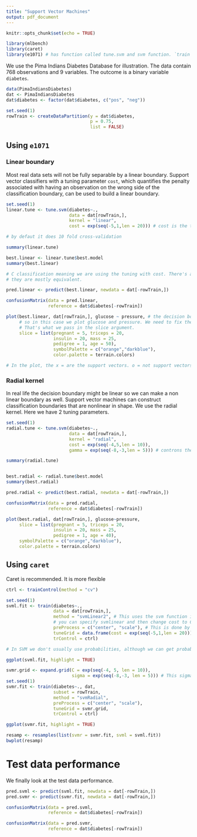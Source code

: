 ```yaml
---
title: "Support Vector Machines"
output: pdf_document
---
```


```r
knitr::opts_chunk$set(echo = TRUE)
```

```r
library(mlbench)
library(caret)
library(e1071) # has function called tune.svm and svm function. `train` function in caret is more flexible
```

We use the Pima Indians Diabetes Database for illustration. The data contain 768 observations and 9 variables. The outcome is a binary variable `diabetes`. 

```r
data(PimaIndiansDiabetes)
dat <- PimaIndiansDiabetes
dat$diabetes <- factor(dat$diabetes, c("pos", "neg"))

set.seed(1)
rowTrain <- createDataPartition(y = dat$diabetes,
                                p = 0.75,
                                list = FALSE)
```



## Using `e1071`

### Linear boundary
Most real data sets will not be fully separable by a linear boundary. Support vector classifiers with a tuning parameter `cost`, which quantifies the penalty associated with having an observation on the wrong side of the classification boundary, can be used to build a linear boundary.
```r
set.seed(1)
linear.tune <- tune.svm(diabetes~., 
                        data = dat[rowTrain,], 
                        kernel = "linear",
                        cost = exp(seq(-5,1,len = 20))) # cost is the tuning parameter. Has to be non-negative

# by defaut it does 10 fold cross-validation

summary(linear.tune)

best.linear <- linear.tune$best.model
summary(best.linear)

# C classification meaning we are using the tuning with cost. There's anohter called Nu classification. 
# they are mostly equivalent.

pred.linear <- predict(best.linear, newdata = dat[-rowTrain,])

confusionMatrix(data = pred.linear, 
                reference = dat$diabetes[-rowTrain])

plot(best.linear, dat[rowTrain,], glucose ~ pressure, # the decision boundary. which two variables we are plotting. 
     # so in this case we plot glucose and pressure. We need to fix the other six predictors at a constant value. 
     # That's what we pass in the slice argument.
     slice = list(pregnant = 5, triceps = 20,
                  insulin = 20, mass = 25,
                  pedigree = 1, age = 50),
                  symbolPalette = c("orange","darkblue"),
                  color.palette = terrain.colors)

# In the plot, the x = are the support vectors. o = not support vectors. The background shows the decision boundary. 
```

### Radial kernel

In real life the decision boundary might be linear so we can make a non linear boundary as well. 
Support vector machines can construct classification boundaries that are nonlinear in shape. We use the radial kernel. Here we have 2 tuning parameters. 

```r
set.seed(1)
radial.tune <- tune.svm(diabetes~., 
                        data = dat[rowTrain,], 
                        kernel = "radial", 
                        cost = exp(seq(-4,5,len = 10)),
                        gamma = exp(seq(-8,-3,len = 5))) # controns the bandwith of the kernel function 

summary(radial.tune)


best.radial <- radial.tune$best.model
summary(best.radial)

pred.radial <- predict(best.radial, newdata = dat[-rowTrain,])

confusionMatrix(data = pred.radial, 
                reference = dat$diabetes[-rowTrain])

plot(best.radial, dat[rowTrain,], glucose~pressure,
     slice = list(pregnant = 5, triceps = 20,
                  insulin = 20, mass = 25,
                  pedigree = 1, age = 40),
     symbolPalette = c("orange","darkblue"),
     color.palette = terrain.colors)


```   
     
## Using `caret`

Caret is recommended. It is more flexible

```r
ctrl <- trainControl(method = "cv")

set.seed(1)
svml.fit <- train(diabetes~., 
                  data = dat[rowTrain,], 
                  method = "svmLinear2", # This uses the svm function in e1071 package. 
                  # you can specify svmlinear and then change cost to C. This is from a different package. Not e1071
                  preProcess = c("center", "scale"), # This is done by default in svm function. 
                  tuneGrid = data.frame(cost = exp(seq(-5,1,len = 20))),
                  trControl = ctrl)

# In SVM we don't usually use probabilities, although we can get probabilities, so we just use accuracy. THe probabilities are questionable (new methods)

ggplot(svml.fit, highlight = TRUE)
```


```r
svmr.grid <- expand.grid(C = exp(seq(-4, 5, len = 10)),
                         sigma = exp(seq(-8,-3, len = 5))) # This sigma is the same as gamma in the svm function
set.seed(1)             
svmr.fit <- train(diabetes~., dat, 
                  subset = rowTrain,
                  method = "svmRadial", 
                  preProcess = c("center", "scale"),
                  tuneGrid = svmr.grid,
                  trControl = ctrl)

ggplot(svmr.fit, highlight = TRUE)
```

```r
resamp <- resamples(list(svmr = svmr.fit, svml = svml.fit))
bwplot(resamp)
```

# Test data performance
We finally look at the test data performance.
```r
pred.svml <- predict(svml.fit, newdata = dat[-rowTrain,])
pred.svmr <- predict(svmr.fit, newdata = dat[-rowTrain,])

confusionMatrix(data = pred.svml, 
                reference = dat$diabetes[-rowTrain])

confusionMatrix(data = pred.svmr, 
                reference = dat$diabetes[-rowTrain])
```
